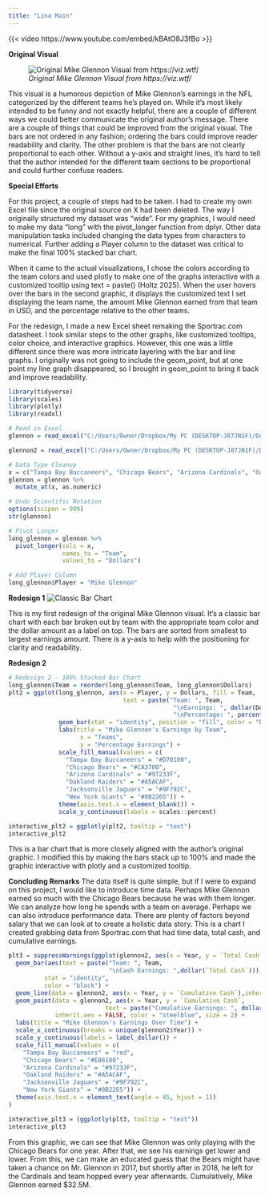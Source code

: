 ```yaml
---
title: "Lina Main"
---
```


{{< video https://www.youtube.com/embed/kBAtO8J3fBo >}}

**Original Visual**

![*Original Mike Glennon Visual from https://viz.wtf/*](glennon.png)

This visual is a humorous depiction of Mike Glennon's earnings in the NFL categorized by the different teams he's played on. While it's most likely intended to be funny and not exactly helpful, there are a couple of different ways we could better communicate the original author's message. There are a couple of things that could be improved from the original visual. The bars are not ordered in any fashion; ordering the bars could improve reader readability and clarity. The other problem is that the bars are not clearly proportional to each other. Without a y-axis and straight lines, it's hard to tell that the author intended for the different team sections to be proportional and could further confuse readers.

**Special Efforts**

For this project, a couple of steps had to be taken. I had to create my own Excel file since the original source on X had been deleted. The way I originally structured my dataset was "wide". For my graphics, I would need to make my data "long" with the pivot_longer function from dplyr. Other data manipulation tasks included changing the data types from characters to numerical. Further adding a Player column to the dataset was critical to make the final 100% stacked bar chart.

When it came to the actual visualizations, I chose the colors according to the team colors and used plotly to make one of the graphs interactive with a customized tooltip using text = paste() (Holtz 2025). When the user hovers over the bars in the second graphic, it displays the customized text I set displaying the team name, the amount Mike Glennon earned from that team in USD, and the percentage relative to the other teams.

For the redesign, I made a new Excel sheet remaking the Sportrac.com datasheet. I took similar steps to the other graphs, like customized tooltips, color choice, and interactive graphics. However, this one was a little different since there was more intricate layering with the bar and line graphs. I originally was not going to include the geom_point, but at one point my line graph disappeared, so I brought in geom_point to bring it back and improve readability.

```r
library(tidyverse)
library(scales)
library(plotly)
library(readxl)

# Read in Excel
glennon = read_excel("C:/Users/Owner/Dropbox/My PC (DESKTOP-J87JN1F)/Documents/STAT 515/glennon.xlsx")

glennon2 = read_excel("C:/Users/Owner/Dropbox/My PC (DESKTOP-J87JN1F)/Documents/STAT 515/glennon2.xlsx")

# Data Type Cleanup
x = c("Tampa Bay Buccaneers", "Chicago Bears", "Arizona Cardinals", "Oakland Raiders", "Jacksonville Jaguars", "New York Giants")
glennon = glennon %>%
  mutate_at(x, as.numeric)

# Undo Scientific Notation
options(scipen = 999)
str(glennon)

# Pivot Longer
long_glennon = glennon %>%
  pivot_longer(cols = x,
               names_to = "Team",
               values_to = "Dollars")

# Add Player Column
long_glennon$Player = "Mike Glennon"

```

**Redesign 1** ![Classic Bar Chart](redesign%201%20final.png)

This is my first redesign of the original Mike Glennon visual. It's a classic bar chart with each bar broken out by team with the appropriate team color and the dollar amount as a label on top. The bars are sorted from smallest to largest earnings amount. There is a y-axis to help with the positioning for clarity and readability.

**Redesign 2**

```r
# Redesign 2 - 100% Stacked Bar Chart
long_glennon$Team = reorder(long_glennon$Team, long_glennon$Dollars)
plt2 = ggplot(long_glennon, aes(x = Player, y = Dollars, fill = Team,
                                text = paste("Team: ", Team,
                                              "\nEarnings: ", dollar(Dollars),
                                              "\nPercentage: ", percent(Dollars/sum(Dollars))))) +
              geom_bar(stat = "identity", position = "fill", color = "black") +
              labs(title = "Mike Glennon's Earnings by Team",
                    x = "Teams",
                    y = "Percentage Earnings") +
              scale_fill_manual(values = c(
                "Tampa Bay Buccaneers" = "#D70100",
                "Chicago Bears" = "#CA3700",
                "Arizona Cardinals" = "#97233F",
                "Oakland Raiders" = "#A5ACAF",
                "Jacksonville Jaguars" = "#9F792C",
                "New York Giants" = "#0B2265")) +
              theme(axis.text.x = element_blank()) +
              scale_y_continuous(labels = scales::percent)

interactive_plt2 = ggplotly(plt2, tooltip = "text")
interactive_plt2
```

This is a bar chart that is more closely aligned with the author's original graphic. I modified this by making the bars stack up to 100% and made the graphic interactive with plotly and a customized tooltip.

**Concluding Remarks** The data itself is quite simple, but if I were to expand on this project, I would like to introduce time data. Perhaps Mike Glennon earned so much with the Chicago Bears because he was with them longer. We can analyze how long he spends with a team on average. Perhaps we can also introduce performance data. There are plenty of factors beyond salary that we can look at to create a holistic data story. This is a chart I created grabbing data from Sportrac.com that had time data, total cash, and cumulative earnings.

```r
plt3 = suppressWarnings(ggplot(glennon2, aes(x = Year, y = `Total Cash`, fill = Team))+
  geom_bar(aes(text = paste("Team: ", Team,
                            "\nCash Earnings: ",dollar(`Total Cash`))),
          stat = "identity", 
          color = "black") +
  geom_line(data = glennon2, aes(x = Year, y = `Cumulative Cash`),inherit.aes = FALSE, color = "steelblue") +
  geom_point(data = glennon2, aes(x = Year, y = `Cumulative Cash`,
                           text = paste("Cumulative Earnings: ", dollar(`Cumulative Cash`))),
             inherit.aes = FALSE, color = "steelblue", size = 2) +
  labs(title = "Mike Glennon's Earnings Over Time") +
  scale_x_continuous(breaks = unique(glennon2$Year)) +
  scale_y_continuous(labels = label_dollar()) +
  scale_fill_manual(values = c(
    "Tampa Bay Buccaneers" = "red",
    "Chicago Bears" = "#E86100",
    "Arizona Cardinals" = "#97233F",
    "Oakland Raiders" = "#A5ACAF",
    "Jacksonville Jaguars" = "#9F792C",
    "New York Giants" = "#0B2265")) +
  theme(axis.text.x = element_text(angle = 45, hjust = 1))
)

interactive_plt3 = (ggplotly(plt3, tooltip = "text"))
interactive_plt3
```

From this graphic, we can see that Mike Glennon was only playing with the Chicago Bears for one year. After that, we see his earnings get lower and lower. From this, we can make an educated guess that the Bears might have taken a chance on Mr. Glennon in 2017, but shortly after in 2018, he left for the Cardinals and team hopped every year afterwards. Cumulatively, Mike Glennon earned \$32.5M.
